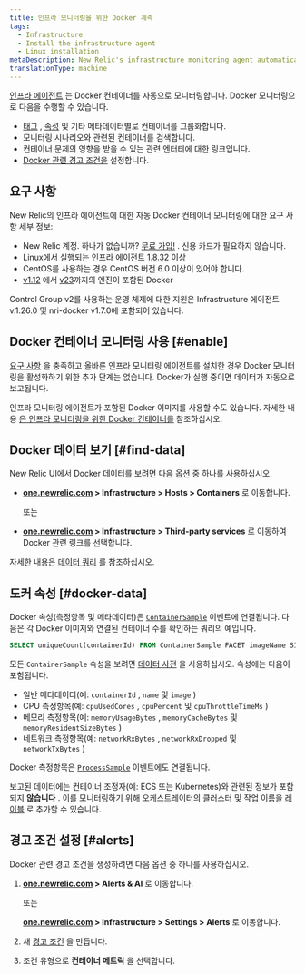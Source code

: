 ```yaml
---
title: 인프라 모니터링을 위한 Docker 계측
tags:
  - Infrastructure
  - Install the infrastructure agent
  - Linux installation
metaDescription: New Relic's infrastructure monitoring agent automatically instruments Docker to collect container metrics and metadata.
translationType: machine
---
```


[인프라 에이전트](/docs/welcome-new-relic-infrastructure) 는 Docker 컨테이너를 자동으로 모니터링합니다. Docker 모니터링으로 다음을 수행할 수 있습니다.

* [태그](/docs/new-relic-one/use-new-relic-one/core-concepts/tagging-use-tags-organize-group-what-you-monitor) , [속성](#docker-data) 및 기타 메타데이터별로 컨테이너를 그룹화합니다.
* 모니터링 시나리오와 관련된 컨테이너를 검색합니다.
* 컨테이너 문제의 영향을 받을 수 있는 관련 엔터티에 대한 링크입니다.
* [Docker 관련 경고 조건을](#alerts) 설정합니다.

## 요구 사항

New Relic의 인프라 에이전트에 대한 자동 Docker 컨테이너 모니터링에 대한 요구 사항 세부 정보:

* New Relic 계정. 하나가 없습니까? [무료 가입!](https://newrelic.com/signup) . 신용 카드가 필요하지 않습니다.
* Linux에서 실행되는 인프라 에이전트 [1.8.32](/docs/release-notes/infrastructure-release-notes/infrastructure-agent-release-notes/new-relic-infrastructure-agent-1832) 이상
* CentOS를 사용하는 경우 CentOS 버전 6.0 이상이 있어야 합니다.
* [v1.12](https://docs.docker.com/engine/release-notes/prior-releases/#1120-2016-07-28) 에서 [v23](https://docs.docker.com/engine/release-notes/23.0/)까지의 엔진이 포함된 Docker

<Callout variant="important">
  Control Group v2를 사용하는 운영 체제에 대한 지원은 Infrastructure 에이전트 v.1.26.0 및 nri-docker v1.7.0에 포함되어 있습니다.
</Callout>

## Docker 컨테이너 모니터링 사용 [#enable]

[요구 사항](#requirements) 을 충족하고 올바른 인프라 모니터링 에이전트를 설치한 경우 Docker 모니터링을 활성화하기 위한 추가 단계는 없습니다. Docker가 실행 중이면 데이터가 자동으로 보고됩니다.

인프라 모니터링 에이전트가 포함된 Docker 이미지를 사용할 수도 있습니다. 자세한 내용 [은 인프라 모니터링을 위한 Docker 컨테이너를](/docs/infrastructure/install-infrastructure-agent/linux-installation/container-infrastructure-monitoring) 참조하십시오.

<InstallFeedback/>

## Docker 데이터 보기 [#find-data]

New Relic UI에서 Docker 데이터를 보려면 다음 옵션 중 하나를 사용하십시오.

* **[one.newrelic.com](https://one.newrelic.com/all-capabilities) > Infrastructure > Hosts > Containers** 로 이동합니다.

  또는

* **[one.newrelic.com](https://one.newrelic.com/all-capabilities) > Infrastructure > Third-party services** 로 이동하여 Docker 관련 링크를 선택합니다.

자세한 내용은 [데이터 쿼리](/docs/using-new-relic/data/understand-data/query-new-relic-data) 를 참조하십시오.

## 도커 속성 [#docker-data]

Docker 속성(측정항목 및 메타데이터)은 [`ContainerSample`](/attribute-dictionary/?event=ContainerSample) 이벤트에 연결됩니다. 다음은 각 Docker 이미지와 연결된 컨테이너 수를 확인하는 쿼리의 예입니다.

```sql
SELECT uniqueCount(containerId) FROM ContainerSample FACET imageName SINCE 1 HOUR AGO TIMESERIES
```

모든 `ContainerSample` 속성을 보려면 [데이터 사전](/attribute-dictionary/?event=ContainerSample) 을 사용하십시오. 속성에는 다음이 포함됩니다.

* 일반 메타데이터(예: `containerId` , `name` 및 `image` )
* CPU 측정항목(예: `cpuUsedCores` , `cpuPercent` 및 `cpuThrottleTimeMs` )
* 메모리 측정항목(예: `memoryUsageBytes` , `memoryCacheBytes` 및 `memoryResidentSizeBytes` )
* 네트워크 측정항목(예: `networkRxBytes` , `networkRxDropped` 및 `networkTxBytes` )

Docker 측정항목은 [`ProcessSample`](/attribute-dictionary/?event=ProcessSample) 이벤트에도 연결됩니다.

보고된 데이터에는 컨테이너 조정자(예: ECS 또는 Kubernetes)와 관련된 정보가 포함되지 **않습니다** . 이를 모니터링하기 위해 오케스트레이터의 클러스터 및 작업 이름을 [레이블](https://docs.docker.com/ee/ucp/admin/configure/add-labels-to-cluster-nodes/) 로 추가할 수 있습니다.

## 경고 조건 설정 [#alerts]

Docker 관련 경고 조건을 생성하려면 다음 옵션 중 하나를 사용하십시오.

1. **[one.newrelic.com](https://one.newrelic.com/all-capabilities) > Alerts & AI** 로 이동합니다.

   또는

   **[one.newrelic.com](https://one.newrelic.com/all-capabilities) > Infrastructure > Settings > Alerts** 로 이동합니다.

2. 새 [경고 조건](/docs/alerts/new-relic-alerts/defining-conditions/create-alert-conditions) 을 만듭니다.

3. 조건 유형으로 **컨테이너 메트릭** 을 선택합니다.